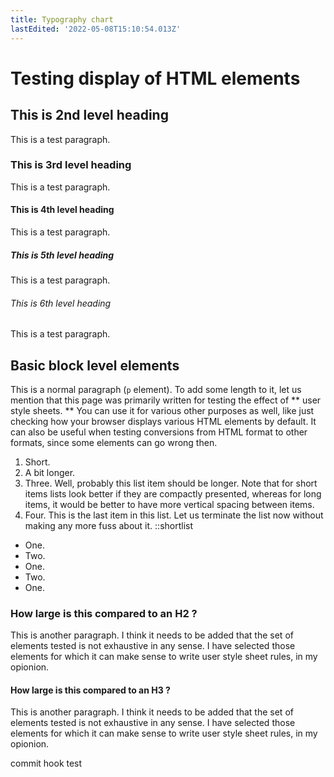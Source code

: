 ```yaml
---
title: Typography chart
lastEdited: '2022-05-08T15:10:54.013Z'
---
```


# Testing display of HTML elements
## This is 2nd level heading
This is a test paragraph.
### This is 3rd level heading
This is a test paragraph.
#### This is 4th level heading
This is a test paragraph.
##### This is 5th level heading
This is a test paragraph.
###### This is 6th level heading
This is a test paragraph.

## Basic block level elements

This is a normal paragraph (`p` element).
To add some length to it, let us mention that this page was
primarily written for testing the effect of ** user style sheets. **
You can use it for various other purposes as well, like just checking how
your browser displays various HTML elements by default.
It can also be useful when testing conversions from HTML
format to other formats, since some elements can go wrong then.
      

1. Short. 
2. A bit longer. 
3. Three. Well, probably this list item should be longer. Note that
for short items lists look better if they are compactly presented,
whereas for long items, it would be better to have more vertical spacing between items.
4. Four. This is the last item in this list.
  Let us terminate the list now without making any more fuss about it.
  ::shortlist
  * One.
  * Two. 
  * One. 
  * Two. 
  * One. 

### How large is this compared to an H2 ? 

This is another paragraph. I think it needs to be added that
the set of elements tested is not exhaustive in any sense. I have selected
those elements for which it can make sense to write user style sheet rules,
in my opionion.


#### How large is this compared to an H3 ? 

This is another paragraph. I think it needs to be added that
the set of elements tested is not exhaustive in any sense. I have selected
those elements for which it can make sense to write user style sheet rules,
in my opionion.

commit hook test
